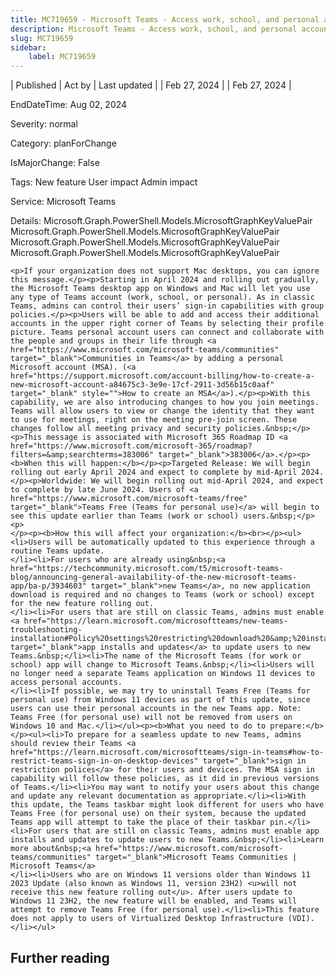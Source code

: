 ```yaml
---
title: MC719659 - Microsoft Teams - Access work, school, and personal accounts in a single desktop app
description: Microsoft Teams - Access work, school, and personal accounts in a single desktop app
slug: MC719659
sidebar:
    label: MC719659
---
```



| Published | Act by | Last updated |
| Feb 27, 2024 |  | Feb 27, 2024 |

EndDateTime: Aug 02, 2024

Severity: normal

Category: planForChange

IsMajorChange: False

Tags: New feature User impact Admin impact

Service: Microsoft Teams

Details: Microsoft.Graph.PowerShell.Models.MicrosoftGraphKeyValuePair Microsoft.Graph.PowerShell.Models.MicrosoftGraphKeyValuePair Microsoft.Graph.PowerShell.Models.MicrosoftGraphKeyValuePair Microsoft.Graph.PowerShell.Models.MicrosoftGraphKeyValuePair

```
<p>If your organization does not support Mac desktops, you can ignore this message.</p><p>Starting in April 2024 and rolling out gradually, the Microsoft Teams desktop app on Windows and Mac will let you use any type of Teams account (work, school, or personal). As in classic Teams, admins can control their users’ sign-in capabilities with group policies.</p><p>Users will be able to add and access their additional accounts in the upper right corner of Teams by selecting their profile picture. Teams personal account users can connect and collaborate with the people and groups in their life through <a href="https://www.microsoft.com/microsoft-teams/communities" target="_blank">Communities in Teams</a> by adding a personal Microsoft account (MSA). (<a href="https://support.microsoft.com/account-billing/how-to-create-a-new-microsoft-account-a84675c3-3e9e-17cf-2911-3d56b15c0aaf" target="_blank" style="">How to create an MSA</a>).</p><p>With this capability, we are also introducing changes to how you join meetings. Teams will allow users to view or change the identity that they want to use for meetings, right on the meeting pre-join screen. These changes follow all meeting privacy and security policies.&nbsp;</p><p>This message is associated with Microsoft 365 Roadmap ID <a href="https://www.microsoft.com/microsoft-365/roadmap?filters=&amp;searchterms=383006" target="_blank">383006</a>.</p><p><b>When this will happen:</b></p><p>Targeted Release: We will begin rolling out early April 2024 and expect to complete by mid-April 2024.</p><p>Worldwide: We will begin rolling out mid-April 2024, and expect to complete by late June 2024. Users of <a href="https://www.microsoft.com/microsoft-teams/free" target="_blank">Teams Free (Teams for personal use)</a> will begin to see this update earlier than Teams (work or school) users.&nbsp;</p><p>
</p><p><b>How this will affect your organization:</b><br></p><ul><li>Users will be automatically updated to this experience through a routine Teams update.
</li><li>For users who are already using&nbsp;<a href="https://techcommunity.microsoft.com/t5/microsoft-teams-blog/announcing-general-availability-of-the-new-microsoft-teams-app/ba-p/3934603" target="_blank">new Teams</a>, no new application download is required and no changes to Teams (work or school) except for the new feature rolling out.
</li><li>For users that are still on classic Teams, admins must enable <a href="https://learn.microsoft.com/microsoftteams/new-teams-troubleshooting-installation#Policy%20settings%20restricting%20download%20&amp;%20install" target="_blank">app installs and updates</a> to update users to new Teams.&nbsp;</li><li>The name of the Microsoft Teams (for work or school) app will change to Microsoft Teams.&nbsp;</li><li>Users will no longer need a separate Teams application on Windows 11 devices to access personal accounts.
</li><li>If possible, we may try to uninstall Teams Free (Teams for personal use) from Windows 11 devices as part of this update, since users can use their personal accounts in the new Teams app. Note: Teams Free (for personal use) will not be removed from users on Windows 10 and Mac.</li></ul><p><b>What you need to do to prepare:</b></p><ul><li>To prepare for a seamless update to new Teams, admins should review their Teams <a href="https://learn.microsoft.com/microsoftteams/sign-in-teams#how-to-restrict-teams-sign-in-on-desktop-devices" target="_blank">sign in restriction polices</a> for their users and devices. The MSA sign in capability will follow these policies, as it did in previous versions of Teams.</li><li>You may want to notify your users about this change and update any relevant documentation as appropriate.</li><li>With this update, the Teams taskbar might look different for users who have Teams Free (for personal use) on their system, because the updated Teams app will attempt to take the place of their taskbar pin.</li><li>For users that are still on classic Teams, admins must enable app installs and updates to update users to new Teams.&nbsp;</li><li>Learn more about&nbsp;<a href="https://www.microsoft.com/microsoft-teams/communities" target="_blank">Microsoft Teams Communities | Microsoft Teams</a>
</li><li>Users who are on Windows 11 versions older than Windows 11 2023 Update (also known as Windows 11, version 23H2) <u>will not receive this new feature rolling out</u>. After users update to Windows 11 23H2, the new feature will be enabled, and Teams will attempt to remove Teams Free (for personal use).</li><li>This feature does not apply to users of Virtualized Desktop Infrastructure (VDI).</li></ul>
```

## Further reading

